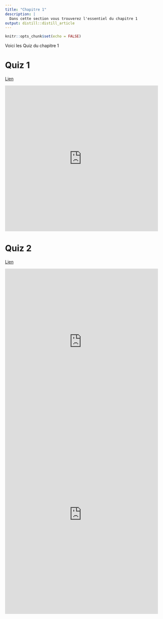 ```yaml
---
title: "Chapitre 1"
description: |
  Dans cette section vous trouverez l'essentiel du chapitre 1
output: distill::distill_article
---
```


```r
knitr::opts_chunk$set(echo = FALSE)
```
Voici les Quiz du chapitre 1

# Quiz 1

<a href="https://forms.office.com/Pages/ResponsePage.aspx?id=TWbW27lO60aZ2FxDuhU8YXtyIxL24E5LgGv3yrGcR75UMVdGWUNUSFlROUEwVFEzRFNHMkdEWDAyNy4u" target="_blank">Lien</a>

<iframe width="640px" height="480px" src="https://forms.office.com/Pages/ResponsePage.aspx?id=TWbW27lO60aZ2FxDuhU8YXtyIxL24E5LgGv3yrGcR75UMVdGWUNUSFlROUEwVFEzRFNHMkdEWDAyNy4u&embed=true" frameborder="0" marginwidth="0" marginheight="0" style="border: none; max-width:100%; max-height:100vh" allowfullscreen webkitallowfullscreen mozallowfullscreen msallowfullscreen> </iframe>


# Quiz 2 

<a href="https://forms.microsoft.com/Pages/ResponsePage.aspx?id=TWbW27lO60aZ2FxDuhU8YXtyIxL24E5LgGv3yrGcR75URVEwMEc4NTRENENRRUExWFJQVk00RFVaQS4u" target="_blank">Lien</a>

<iframe width="640px" height="480px" src="https://forms.microsoft.com/Pages/ResponsePage.aspx?id=TWbW27lO60aZ2FxDuhU8YXtyIxL24E5LgGv3yrGcR75URVEwMEc4NTRENENRRUExWFJQVk00RFVaQS4u&embed=true" frameborder="0" marginwidth="0" marginheight="0" style="border: none; max-width:100%; max-height:100vh" allowfullscreen webkitallowfullscreen mozallowfullscreen msallowfullscreen> </iframe>

<iframe src="https://www.linkedin.com/embed/feed/update/urn:li:ugcPost:6994300831235764225" height="657" width="504" frameborder="0" allowfullscreen="" title="Post intégré"></iframe>

